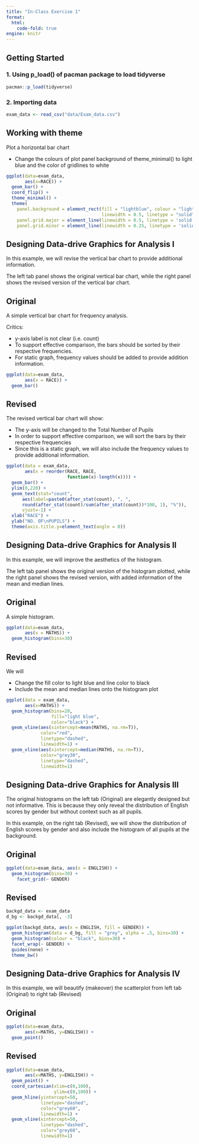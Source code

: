 ```yaml
---
title: "In-Class Exercise 1"
format: 
  html:
    code-fold: true
engine: knitr
---
```


## Getting Started

### 1. Using p_load() of pacman package to load tidyverse

```r
pacman::p_load(tidyverse)
```

### 2. Importing data

```r
exam_data <- read_csv("data/Exam_data.csv")
```

## Working with theme

Plot a horizontal bar chart

-   Change the colours of plot panel background of theme_minimal() to light blue and the color of gridlines to white

```r
ggplot(data=exam_data, 
       aes(x=RACE)) +
  geom_bar() +
  coord_flip() +
  theme_minimal() + 
  theme(
    panel.background = element_rect(fill = "lightblue", colour = "lightblue", 
                                    linewidth = 0.5, linetype = "solid"),
    panel.grid.major = element_line(linewidth = 0.5, linetype = 'solid', colour = "white"), 
    panel.grid.minor = element_line(linewidth = 0.25, linetype = 'solid', colour = "white"))
```

## Designing Data-drive Graphics for Analysis I

In this example, we will revise the vertical bar chart to provide additional information. 

The left tab panel shows the original vertical bar chart, while the right panel shows the revised version of the vertical bar chart.

::: {.panel-tabset}

## Original
A simple vertical bar chart for frequency analysis. 

Critics:

-   y-axis label is not clear (i.e. count)
-   To support effective comparison, the bars should be sorted by their respective frequencies.
-   For static graph, frequency values should be added to provide addition information.
```r
ggplot(data=exam_data,
       aes(x = RACE)) +
  geom_bar()
```

## Revised
The revised vertical bar chart will show:

-   The y-axis will be changed to the Total Number of Pupils
-   In order to support effective comparison, we will sort the bars by their respective frequencies
-   Since this is a static graph, we will also include the frequency values to provide additional information.

```r
ggplot(data = exam_data,
       aes(x = reorder(RACE, RACE,
                       function(x)-length(x)))) +
  geom_bar() + 
  ylim(0,220) +
  geom_text(stat="count", 
      aes(label=paste0(after_stat(count), ", ", 
      round(after_stat(count)/sum(after_stat(count))*100, 1), "%")),
      vjust=-1) +
  xlab("RACE") +
  ylab("NO. OF\nPUPILS") +
  theme(axis.title.y=element_text(angle = 0))
```
:::


## Designing Data-drive Graphics for Analysis II

In this example, we will improve the aesthetics of the histogram.


The left tab panel shows the original version of the histogram plotted, while the right panel shows the revised version, with added information of the mean and median lines.

::: {.panel-tabset}

## Original
A simple histogram.

```r
ggplot(data=exam_data,
       aes(x = MATHS)) +
  geom_histogram(bins=30)
```

## Revised

We will

-   Change the fill color to light blue and line color to black
-   Include the mean and median lines onto the histogram plot

```r
ggplot(data = exam_data,
       aes(x=MATHS)) +
  geom_histogram(bins=20,
                 fill="light blue",
                 color="black") +
  geom_vline(aes(xintercept=mean(MATHS, na.rm=T)),
             color="red", 
             linetype="dashed", 
             linewidth=1) +
  geom_vline(aes(xintercept=median(MATHS, na.rm=T)),
             color="grey30",
             linetype="dashed", 
             linewidth=1)

```
:::

## Designing Data-drive Graphics for Analysis III

The original histograms on the left tab (Original) are elegantly designed but not informative. This is because they only reveal the distribution of English scores by gender but without context such as all pupils.

In this example, on the right tab (Revised), we will show the distribution of English scores by gender and also include the histogram of all pupils at the background. 

::: {.panel-tabset}

## Original
```r
ggplot(data=exam_data, aes(x = ENGLISH)) + 
  geom_histogram(bins=30) +
    facet_grid(~ GENDER)
```

## Revised
```r
backgd_data <- exam_data   
d_bg <- backgd_data[, -3]

ggplot(backgd_data, aes(x = ENGLISH, fill = GENDER)) +
  geom_histogram(data = d_bg, fill = "grey", alpha = .5, bins=30) +
  geom_histogram(colour = "black", bins=30) +
  facet_wrap(~ GENDER) +
  guides(none) +  
  theme_bw()
```
:::



## Designing Data-drive Graphics for Analysis IV

In this example, we will beautify (makeover) the scatterplot from left tab (Original) to right tab (Revised)

::: {.panel-tabset}

## Original
```r
ggplot(data=exam_data, 
       aes(x=MATHS, y=ENGLISH)) +
  geom_point() 

```


## Revised
```r
ggplot(data=exam_data, 
       aes(x=MATHS, y=ENGLISH)) +
  geom_point() +
  coord_cartesian(xlim=c(0,100),
                  ylim=c(0,100)) +
  geom_hline(yintercept=50,
             linetype="dashed",
             color="grey60",
             linewidth=1) + 
  geom_vline(xintercept=50, 
             linetype="dashed",
             color="grey60",
             linewidth=1)

```

:::